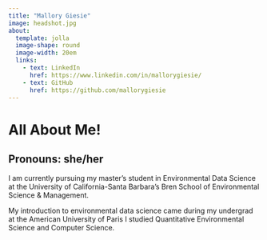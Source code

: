 ```yaml
---
title: "Mallory Giesie"
image: headshot.jpg
about: 
  template: jolla
  image-shape: round
  image-width: 20em
  links:
    - text: LinkedIn
      href: https://www.linkedin.com/in/mallorygiesie/
    - text: GitHub
      href: https://github.com/mallorygiesie
---
```


::: about_me
<h1>All About Me!</h1>

<h2>**Pronouns:** she/her</h2>

::: Bio
I am currently pursuing my master's student in Environmental Data Science at the University of California-Santa Barbara's Bren School of Environmental Science & Management.

My introduction to environmental data science came during my undergrad at the American University of Paris I studied Quantitative Environmental Science and Computer Science.
:::
:::
